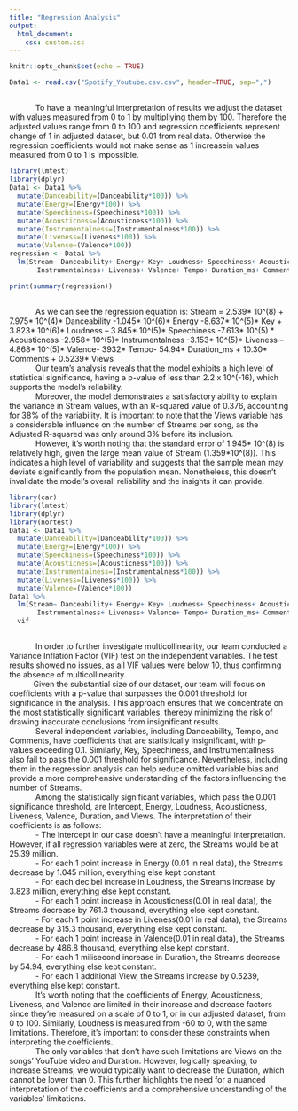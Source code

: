 ```yaml
---
title: "Regression Analysis"
output:
  html_document:
    css: custom.css
---
```


```r
knitr::opts_chunk$set(echo = TRUE)
```
```r
Data1 <- read.csv("Spotify_Youtube.csv.csv", header=TRUE, sep=",")
```

<div class="text-paragraph">
# 
|             To have a meaningful interpretation of results we adjust the dataset with values measured from 0 to 1 by multipliying them by 100. Therefore the adjusted values range from 0 to 100 and regression coefficients represent change of 1 in adjusted dataset, but 0.01 from real data. Otherwise the regression coefficients would not make sense as 1 increasein values measured from 0 to 1 is impossible.

</div>
```r
library(lmtest)
library(dplyr)
Data1 <- Data1 %>%
  mutate(Danceability=(Danceability*100)) %>%
  mutate(Energy=(Energy*100)) %>%
  mutate(Speechiness=(Speechiness*100)) %>%
  mutate(Acousticness=(Acousticness*100)) %>%
  mutate(Instrumentalness=(Instrumentalness*100)) %>%
  mutate(Liveness=(Liveness*100)) %>%
  mutate(Valence=(Valence*100))
regression <- Data1 %>%
  lm(Stream~ Danceability+ Energy+ Key+ Loudness+ Speechiness+ Acousticness+ 
       Instrumentalness+ Liveness+ Valence+ Tempo+ Duration_ms+ Comments+ Views, data=.)

print(summary(regression))
```
<div class="text-paragraph">
# 
|             As we can see the regression equation is: Stream = 2.539* 10^(8) + 7.975* 10^(4)* Danceability -1.045* 10^(6)* Energy -8.637* 10^(5)* Key + 3.823* 10^(6)* Loudness – 3.845* 10^(5)* Speechiness -7.613* 10^(5) * Acousticness -2.958* 10^(5)* Instrumentalness -3.153* 10^(5)* Liveness – 4.868* 10^(5)* Valence- 3932* Tempo- 54.94* Duration_ms + 10.30* Comments + 0.5239* Views
|             Our team's analysis reveals that the model exhibits a high level of statistical significance, having a p-value of less than 2.2 x 10^(-16), which supports the model's reliability.

|             Moreover, the model demonstrates a satisfactory ability to explain the variance in Stream values, with an R-squared value of 0.376, accounting for 38% of the variability. It is important to note that the Views variable has a considerable influence on the number of Streams per song, as the Adjusted R-squared was only around 3% before its inclusion.

|             However, it's worth noting that the standard error of 1.945* 10^(8) is relatively high, given the large mean value of Stream (1.359*10^(8)). This indicates a high level of variability and suggests that the sample mean may deviate significantly from the population mean. Nonetheless, this doesn't invalidate the model's overall reliability and the insights it can provide.
|             
</div>

```r
library(car)
library(lmtest)
library(dplyr)
library(nortest)
Data1 <- Data1 %>%
  mutate(Danceability=(Danceability*100)) %>%
  mutate(Energy=(Energy*100)) %>%
  mutate(Speechiness=(Speechiness*100)) %>%
  mutate(Acousticness=(Acousticness*100)) %>%
  mutate(Instrumentalness=(Instrumentalness*100)) %>%
  mutate(Liveness=(Liveness*100)) %>%
  mutate(Valence=(Valence*100))
Data1 %>%
  lm(Stream~ Danceability+ Energy+ Key+ Loudness+ Speechiness+ Acousticness+ 
       Instrumentalness+ Liveness+ Valence+ Tempo+ Duration_ms+ Comments+ Views, data=.) %>%
  vif
```
<div class="text-paragraph">
# 
|             In order to further investigate multicollinearity, our team conducted a Variance Inflation Factor (VIF) test on the independent variables. The test results showed no issues, as all VIF values were below 10, thus confirming the absence of multicollinearity.
|            Given the substantial size of our dataset, our team will focus on coefficients with a p-value that surpasses the 0.001 threshold for significance in the analysis. This approach ensures that we concentrate on the most statistically significant variables, thereby minimizing the risk of drawing inaccurate conclusions from insignificant results.
|             Several independent variables, including Danceability, Tempo, and Comments, have coefficients that are statistically insignificant, with p-values exceeding 0.1. Similarly, Key, Speechiness, and Instrumentallness also fail to pass the 0.001 threshold for significance. Nevertheless, including them in the regression analysis can help reduce omitted variable bias and provide a more comprehensive understanding of the factors influencing the number of Streams.
|             Among the statistically significant variables, which pass the 0.001 significance threshold, are Intercept, Energy, Loudness, Acousticness, Liveness, Valence, Duration, and Views. The interpretation of their coefficients is as follows:
|             - The Intercept in our case doesn't have a meaningful interpretation. However, if all regression variables were at zero, the Streams would be at 25.39 million.
|             - For each 1 point increase in Energy (0.01 in real data), the Streams decrease by 1.045 million, everything else kept constant.
|             - For each decibel increase in Loudness, the Streams increase by 3.823 million, everything else kept constant.
|             - For each 1 point increase in Acousticness(0.01 in real data), the Streams decrease by 761.3 thousand, everything else kept constant.
|             - For each 1 point increase in Liveness(0.01 in real data), the Streams decrease by 315.3 thousand, everything else kept constant.
|             - For each 1 point increase in Valence(0.01 in real data), the Streams decrease by 486.8 thousand, everything else kept constant.
|             - For each 1 milisecond increase in Duration, the Streams decrease by 54.94, everything else kept constant.
|             - For each 1 additional View, the Streams increase by 0.5239, everything else kept constant.
|             It's worth noting that the coefficients of Energy, Acousticness, Liveness, and Valence are limited in their increase and decrease factors since they're measured on a scale of 0 to 1, or in our adjusted dataset, from 0 to 100. Similarly, Loudness is measured from -60 to 0, with the same limitations. Therefore, it's important to consider these constraints when interpreting the coefficients.
|             The only variables that don't have such limitations are Views on the songs' YouTube video and Duration. However, logically speaking, to increase Streams, we would typically want to decrease the Duration, which cannot be lower than 0. This further highlights the need for a nuanced interpretation of the coefficients and a comprehensive understanding of the variables' limitations.

</div>
